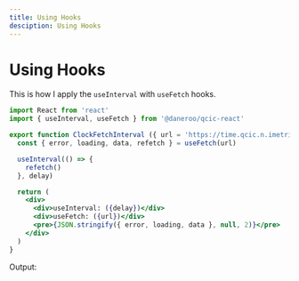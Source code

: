 ```yaml
---
title: Using Hooks
desciption: Using Hooks
---
```



# Using Hooks

This is how I apply the `useInterval` with `useFetch` hooks.

```jsx
import React from 'react'
import { useInterval, useFetch } from '@daneroo/qcic-react'

export function ClockFetchInterval ({ url = 'https://time.qcic.n.imetrical.com/', delay = 1000 }) {
  const { error, loading, data, refetch } = useFetch(url)

  useInterval(() => {
    refetch()
  }, delay)

  return (
    <div>
      <div>useInterval: ({delay})</div>
      <div>useFetch: ({url})</div>
      <pre>{JSON.stringify({ error, loading, data }, null, 2)}</pre>
    </div>
  )
}
```

Output:

  <ClockFetchInterval url="https://time.qcic.n.imetrical.com/" delay={1000} />


